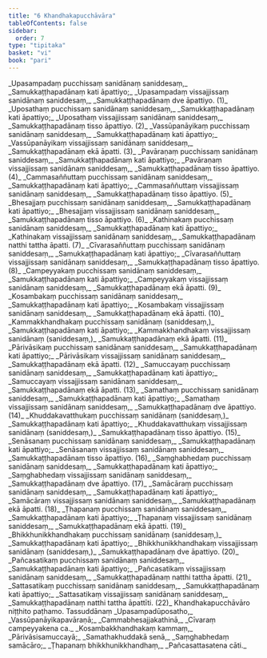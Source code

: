 ```yaml
---
title: "6 Khandhakapucchāvāra"
tableOfContents: false
sidebar:
  order: 7
type: "tipitaka"
basket: "vi"
book: "pari"
---
```



<DynamicBreadcrumb />

<Division number="320" book="pari" e="ch" v="5" p="207">

<Paragraph number="1414" type="verses" book="pari">
_Upasampadaṃ pucchissaṃ sanidānaṃ saniddesaṃ,_  
_Samukkaṭṭhapadānaṃ kati āpattiyo;_  
_Upasampadaṃ vissajjissaṃ sanidānaṃ saniddesaṃ,_  
_Samukkaṭṭhapadānaṃ dve āpattiyo. (1)_  

</Paragraph>

<Paragraph number="1415" type="verses" book="pari">
_Uposathaṃ pucchissaṃ sanidānaṃ saniddesaṃ,_  
_Samukkaṭṭhapadānaṃ kati āpattiyo;_  
_Uposathaṃ vissajjissaṃ sanidānaṃ saniddesaṃ,_  
_Samukkaṭṭhapadānaṃ tisso āpattiyo. (2)_  

</Paragraph>

<Paragraph number="1416" type="verses" book="pari">
_Vassūpanāyikaṃ pucchissaṃ sanidānaṃ saniddesaṃ,_  
_Samukkaṭṭhapadānaṃ kati āpattiyo;_  
_Vassūpanāyikaṃ vissajjissaṃ sanidānaṃ saniddesaṃ,_  
_Samukkaṭṭhapadānaṃ ekā āpatti. (3)_  

</Paragraph>

<Paragraph number="1417" type="verses" book="pari">
_Pavāraṇaṃ pucchissaṃ sanidānaṃ saniddesaṃ,_  
_Samukkaṭṭhapadānaṃ kati āpattiyo;_  
_Pavāraṇaṃ vissajjissaṃ sanidānaṃ saniddesaṃ,_  
_Samukkaṭṭhapadānaṃ tisso āpattiyo. (4)_  

</Paragraph>

<Paragraph number="1418" type="verses" book="pari">
_Cammasaññuttaṃ pucchissaṃ sanidānaṃ saniddesaṃ,_  
_Samukkaṭṭhapadānaṃ kati āpattiyo;_  
_Cammasaññuttaṃ vissajjissaṃ sanidānaṃ saniddesaṃ,_  
_Samukkaṭṭhapadānaṃ tisso āpattiyo. (5)_  

</Paragraph>

<Paragraph number="1419" type="verses" book="pari">
_Bhesajjaṃ pucchissaṃ sanidānaṃ saniddesaṃ,_  
_Samukkaṭṭhapadānaṃ kati āpattiyo;_  
_Bhesajjaṃ vissajjissaṃ sanidānaṃ saniddesaṃ,_  
_Samukkaṭṭhapadānaṃ tisso āpattiyo. (6)_  

</Paragraph>

<Paragraph number="1420" type="verses" book="pari">
_Kathinakaṃ pucchissaṃ sanidānaṃ saniddesaṃ,_  
_Samukkaṭṭhapadānaṃ kati āpattiyo;_  
_Kathinakaṃ vissajjissaṃ sanidānaṃ saniddesaṃ,_  
_Samukkaṭṭhapadānaṃ natthi tattha āpatti. (7)_  

</Paragraph>

<Paragraph number="1421" type="verses" book="pari">
_Cīvarasaññuttaṃ pucchissaṃ sanidānaṃ saniddesaṃ,_  
_Samukkaṭṭhapadānaṃ kati āpattiyo;_  
_Cīvarasaññuttaṃ vissajjissaṃ sanidānaṃ saniddesaṃ,_  
_Samukkaṭṭhapadānaṃ tisso āpattiyo. (8)_  

</Paragraph>

<Paragraph number="1422" type="verses" book="pari">
_Campeyyakaṃ pucchissaṃ sanidānaṃ saniddesaṃ,_  
_Samukkaṭṭhapadānaṃ kati āpattiyo;_  
_Campeyyakaṃ vissajjissaṃ sanidānaṃ saniddesaṃ,_  
_Samukkaṭṭhapadānaṃ ekā āpatti. (9)_  

</Paragraph>

<Paragraph number="1423" type="verses" book="pari">
_Kosambakaṃ pucchissaṃ sanidānaṃ saniddesaṃ,_  
_Samukkaṭṭhapadānaṃ kati āpattiyo;_  
_Kosambakaṃ vissajjissaṃ sanidānaṃ saniddesaṃ,_  
_Samukkaṭṭhapadānaṃ ekā āpatti. (10)_  

</Paragraph>

<Paragraph number="1424" type="verses" book="pari">
_Kammakkhandhakaṃ pucchissaṃ sanidānaṃ (saniddesaṃ,)_  
_Samukkaṭṭhapadānaṃ kati āpattiyo;_  
_Kammakkhandhakaṃ vissajjissaṃ sanidānaṃ (saniddesaṃ,)_  
_Samukkaṭṭhapadānaṃ ekā āpatti. (11)_  

</Paragraph>

<Paragraph number="1425" type="verses" book="pari">
_Pārivāsikaṃ pucchissaṃ sanidānaṃ saniddesaṃ,_  
_Samukkaṭṭhapadānaṃ kati āpattiyo;_  
_Pārivāsikaṃ vissajjissaṃ sanidānaṃ saniddesaṃ,_  
_Samukkaṭṭhapadānaṃ ekā āpatti. (12)_  

</Paragraph>

<Paragraph number="1426" type="verses" book="pari">
_Samuccayaṃ pucchissaṃ sanidānaṃ saniddesaṃ,_  
_Samukkaṭṭhapadānaṃ kati āpattiyo;_  
_Samuccayaṃ vissajjissaṃ sanidānaṃ saniddesaṃ,_  
_Samukkaṭṭhapadānaṃ ekā āpatti. (13)_  

</Paragraph>

<Paragraph number="1427" type="verses" book="pari">
_Samathaṃ pucchissaṃ sanidānaṃ saniddesaṃ,_  
_Samukkaṭṭhapadānaṃ kati āpattiyo;_  
_Samathaṃ vissajjissaṃ sanidānaṃ saniddesaṃ,_  
_Samukkaṭṭhapadānaṃ dve āpattiyo. (14)_  

</Paragraph>

<Paragraph number="1428" type="verses" book="pari">
_Khuddakavatthukaṃ pucchissaṃ sanidānaṃ (saniddesaṃ,)_  
_Samukkaṭṭhapadānaṃ kati āpattiyo;_  
_Khuddakavatthukaṃ vissajjissaṃ sanidānaṃ (saniddesaṃ,)_  
_Samukkaṭṭhapadānaṃ tisso āpattiyo. (15)_  

</Paragraph>

<Paragraph number="1429" type="verses" book="pari">
_Senāsanaṃ pucchissaṃ sanidānaṃ saniddesaṃ,_  
_Samukkaṭṭhapadānaṃ kati āpattiyo;_  
_Senāsanaṃ vissajjissaṃ sanidānaṃ saniddesaṃ,_  
_Samukkaṭṭhapadānaṃ tisso āpattiyo. (16)_  

</Paragraph>

<Paragraph number="1430" type="verses" book="pari">
_Saṃghabhedaṃ pucchissaṃ sanidānaṃ saniddesaṃ,_  
_Samukkaṭṭhapadānaṃ kati āpattiyo;_  
_Saṃghabhedaṃ vissajjissaṃ sanidānaṃ saniddesaṃ,_  
_Samukkaṭṭhapadānaṃ dve āpattiyo. (17)_  

</Paragraph>

<Paragraph number="1431" type="verses" book="pari">
_Samācāraṃ pucchissaṃ sanidānaṃ saniddesaṃ,_  
_Samukkaṭṭhapadānaṃ kati āpattiyo;_  
_Samācāraṃ vissajjissaṃ sanidānaṃ saniddesaṃ,_  
_Samukkaṭṭhapadānaṃ ekā āpatti. (18)_  

</Paragraph>

<Paragraph number="1432" type="verses" book="pari">
_Ṭhapanaṃ pucchissaṃ sanidānaṃ saniddesaṃ,_  
_Samukkaṭṭhapadānaṃ kati āpattiyo;_  
_Ṭhapanaṃ vissajjissaṃ sanidānaṃ saniddesaṃ,_  
_Samukkaṭṭhapadānaṃ ekā āpatti. (19)_  

</Paragraph>

<Paragraph number="1433" type="verses" book="pari">
_Bhikkhunikkhandhakaṃ pucchissaṃ sanidānaṃ (saniddesaṃ,)_  
_Samukkaṭṭhapadānaṃ kati āpattiyo;_  
_Bhikkhunikkhandhakaṃ vissajjissaṃ sanidānaṃ (saniddesaṃ,)_  
_Samukkaṭṭhapadānaṃ dve āpattiyo. (20)_  

</Paragraph>

<Paragraph number="1434" type="verses" book="pari">
_Pañcasatikaṃ pucchissaṃ sanidānaṃ saniddesaṃ,_  
_Samukkaṭṭhapadānaṃ kati āpattiyo;_  
_Pañcasatikaṃ vissajjissaṃ sanidānaṃ saniddesaṃ,_  
_Samukkaṭṭhapadānaṃ natthi tattha āpatti. (21)_  

</Paragraph>

<Paragraph number="1435" type="verses" book="pari">
_Sattasatikaṃ pucchissaṃ sanidānaṃ saniddesaṃ,_  
_Samukkaṭṭhapadānaṃ kati āpattiyo;_  
_Sattasatikaṃ vissajjissaṃ sanidānaṃ saniddesaṃ,_  
_Samukkaṭṭhapadānaṃ natthi tattha āpattīti. (22)_  


</Paragraph>
</Division>

<Paragraph number="1436" type="center" book="pari">
Khandhakapucchāvāro niṭṭhito paṭhamo.



</Paragraph>

<Paragraph number="1437" type="center" book="pari">
Tassuddānaṃ


</Paragraph>

<Paragraph number="1438" type="verses" book="pari">
_Upasampadūposatho,_  
_Vassūpanāyikapavāraṇā;_  
_Cammabhesajjakathinā,_  
_Cīvaraṃ campeyyakena ca._  

</Paragraph>

<Paragraph number="1439" type="verses" book="pari">
_Kosambakkhandhakaṃ kammaṃ,_  
_Pārivāsisamuccayā;_  
_Samathakhuddakā senā,_  
_Saṃghabhedaṃ samācāro;_  
_Ṭhapanaṃ bhikkhunikkhandhaṃ,_  
_Pañcasattasatena cāti._
</Paragraph>
